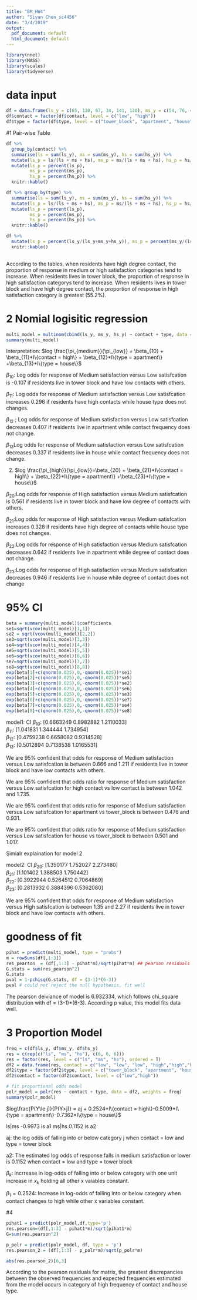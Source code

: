 ```yaml
---
title: "BM_HW4"
author: "Siyan Chen_sc4456"
date: "3/4/2019"
output:
  pdf_document: default
  html_document: default
---
```


```r
library(nnet)
library(MASS)
library(scales)
library(tidyverse)
```

# data input


```r
df = data.frame(ls_y = c(65, 130, 67, 34, 141, 130), ms_y = c(54, 76, 48, 47, 116, 105), hs_y = c(100, 111, 62, 100, 191, 104), contact = c(rep("low", 3), rep("high", 3)), type = c("tower_block", "apartment", "house", "tower_block", "apartment", "house"))
df$contact = factor(df$contact, level = c("low", "high"))
df$type = factor(df$type, level = c("tower_block", "apartment", "house"))
```

#1 Pair-wise Table

```r
df %>% 
  group_by(contact) %>% 
  summarise(ls = sum(ls_y), ms = sum(ms_y), hs = sum(hs_y)) %>% 
  mutate(ls_p = ls/(ls + ms + hs), ms_p = ms/(ls + ms + hs), hs_p = hs/(ls + ms + hs)) %>% 
  mutate(ls_p = percent(ls_p),
         ms_p = percent(ms_p),
         hs_p = percent(hs_p)) %>% 
  knitr::kable()

df %>% group_by(type) %>% 
  summarise(ls = sum(ls_y), ms = sum(ms_y), hs = sum(hs_y)) %>% 
  mutate(ls_p = ls/(ls + ms + hs), ms_p = ms/(ls + ms + hs), hs_p = hs/(ls + ms + hs)) %>% 
  mutate(ls_p = percent(ls_p),
         ms_p = percent(ms_p),
         hs_p = percent(hs_p)) %>% 
  knitr::kable()

df %>% 
  mutate(ls_p = percent(ls_y/(ls_y+ms_y+hs_y)), ms_p = percent(ms_y/(ls_y+ms_y+hs_y)), hs_p = percent(hs_y/(ls_y+ms_y+hs_y))) %>% 
  knitr::kable()
  
```

According to the tables, when residents have high degree contact, the proportion of response in medium or high satisfaction categories tend to increase. When residents lives in tower block, the proportion of response in high satisfaction categorys tend to increase. When residents lives in tower block and have high degree contact, the proportion of response in high satisfaction category
is greatest (55.2%).

# 2 Nomial logisitic regression

```r
multi_model = multinom(cbind(ls_y, ms_y, hs_y) ~ contact + type, data = df)
summary(multi_model)
```

Interpretation:
 $log \frac{\pi_{medium}}{\pi_{low}} = \beta_{10} + \beta_{11}*I\{contact = high\} + \beta_{12}*I\{type = apartment\} +\beta_{13}*I\{type = house\}$

$\beta_{10}$: Log odds for response of Medium satisfaction versus Low satisfcation is -0.107 if residents live in tower block and have low contacts with others.

$\beta_{11}$: Log odds for response of Medium satisfaction versus Low satisfcation increases 0.296 if residents have high contacts while house type does not changes.

$\beta_{12}$ ; Log odds for response of Medium satisfaction versus Low satisfcation decreases 0.407 if residents live in apartment while contact frequency does not change.

$\beta_{13}$Log odds for response of Medium satisfaction versus Low satisfcation decreases 0.337 if residents live in house while contact frequency does not change.

2. $log \frac{\pi_{high}}{\pi_{low}}=\beta_{20} + \beta_{21}*I\{contact = high\} + \beta_{22}*I\{type = apartment\} +\beta_{23}*I\{type = house\}$

$\beta_{20}$:Log odds for response of High satisfaction versus Medium satisfcation is 0.561 if residents live in tower block and have low degree of contacts with others.

$\beta_{21}$:Log odds for response of High satisfaction versus Medium satisfcation increases 0.328 if residents have high degree of contacts while house type does not changes.

$\beta_{22}$:Log odds for response of High satisfaction versus Medium satisfcation decreases 0.642 if residents live in apartment while degree of contact does not change.

$\beta_{23}$:Log odds for response of High satisfaction versus Medium satisfcation decreases 0.946 if residents live in house while degree of contact does not change


# 95% CI

```r
beta = summary(multi_model)$coefficients
se1=sqrt(vcov(multi_model)[1,1])
se2 = sqrt(vcov(multi_model)[2,2])
se3=sqrt(vcov(multi_model)[3,3])
se4=sqrt(vcov(multi_model)[4,4])
se5=sqrt(vcov(multi_model)[5,5])
se6=sqrt(vcov(multi_model)[6,6])
se7=sqrt(vcov(multi_model)[7,7])
se8=sqrt(vcov(multi_model)[8,8])
exp(beta[1]+c(qnorm(0.025),0,-qnorm(0.025))*se1)
exp(beta[2]+c(qnorm(0.025),0,-qnorm(0.025))*se5)
exp(beta[3]+c(qnorm(0.025),0,-qnorm(0.025))*se2)
exp(beta[4]+c(qnorm(0.025),0,-qnorm(0.025))*se6)
exp(beta[5]+c(qnorm(0.025),0,-qnorm(0.025))*se3)
exp(beta[6]+c(qnorm(0.025),0,-qnorm(0.025))*se7)
exp(beta[7]+c(qnorm(0.025),0,-qnorm(0.025))*se4)
exp(beta[8]+c(qnorm(0.025),0,-qnorm(0.025))*se8)

```

 model1:
 CI $\beta_{10}$: [0.6663249 0.8982882 1.2110033]\
    $\beta_{11}$:  [1.041831 1.344444 1.734954]\
    $\beta_{12}$:  [0.4759238 0.6658082 0.9314528]\
    $\beta_{13}$:  [0.5012894 0.7138538 1.0165531]\


We are 95% confident that odds for response of Medium satisfaction versus Low satisfcation is between 0.666 and 1.211 if residents live in tower block and have low contacts with others.

We are 95% confident that odds ratio for response of Medium satisfaction versus Low satisfcation for high contact vs low contact is between 1.042 and 1.735.

We are 95% confident that odds ratio for response of Medium satisfaction versus Low satisfcation for apartment vs tower_block is between 0.476 and 0.931.

We are 95% confident that odds ratio for response of Medium satisfaction versus Low satisfcation for house vs tower_block is between 0.501 and 1.017.


Simialr explaination for model 2

model2:
 CI $\beta_{20}$: [1.350177 1.752027 2.273480]\
    $\beta_{21}$: [1.101402 1.388503 1.750442]\
    $\beta_{22}$: [0.3922944 0.5264512 0.7064869]\
    $\beta_{23}$: [0.2813932 0.3884396 0.5362080]\
    
We are 95% confident that odds for response of Medium satisfaction versus High satisfcation is between 1.35 and 2.27 if residents live in tower block and have low contacts with others.


# goodness of fit

```r
pihat = predict(multi_model, type = "probs")
m = rowSums(df[,1:3])
res_pearson  = (df[,1:3] - pihat*m)/sqrt(pihat*m) ## pearson residuals 
G.stats = sum(res_pearson^2)
G.stats
pval = 1-pchisq(G.stats, df = (3-1)*(6-3))
pval # could not reject the null hypothesis, fit well
```

The pearson deiviance of model is 6.932334, which follows chi_square distribution with df = (3-1)*(6-3).
According p value, this model fits data well.

# 3 Proportion Model

```r
freq = c(df$ls_y, df$ms_y, df$hs_y)
res = c(rep(c("ls", "ms", "hs"), c(6, 6, 6)))
res = factor(res, level = c("ls", "ms", "hs"), ordered = T)
df2 = data.frame(res, contact = c("low", "low", "low", "high","high","high"), type = c(rep(c("tower_block", "apartment", "house"),c(3))), freq )
df2$type = factor(df2$type, level = c("tower_block", "apartment", "house" ))
df2$contact = factor(df2$contact, level = c("low","high"))

```

```r
# fit proportional odds model
polr_model = polr(res ~ contact + type, data = df2, weights = freq)
summary(polr_model)
```

$log\frac{P(Y\le j)}{P(Y>j)} = aj + 0.2524*I\{contact = high\}-0.5009*I\{type = apartment\}-0.7362*I\{type = house\}$

ls|ms -0.9973 is a1
ms|hs  0.1152 is a2

aj: the log odds of falling into or below category j when contact = low and type = tower block

a2: The estimated log odds of response falls in medium satisfaction or lower is 0.1152 when contact = low and type = tower block

$\beta_k$: incrrease in log-odds of falling into or below category with one unit increase in $x_k$ holding all other x vaiables constant.

$\beta_1 = 0.2524$: Increase in log-odds of falling into or below category when contact changes to high while other x variables constant.




#4 

```r
pihat1 = predict(polr_model,df,type='p')
res.pearson=(df[,1:3] - pihat1*m)/sqrt(pihat1*m)
G=sum(res.pearson^2)

p_polr = predict(polr_model, df, type = 'p')
res.pearson_2 = (df[,1:3] - p_polr*m)/sqrt(p_polr*m)

abs(res.pearson_2)[6,3]

```

According to the pearson residuals for matrix, the greatest discrepancies between the observed frequencies and expected frequencies estimated from the model occurs in category of high frequency of contact and house type.



